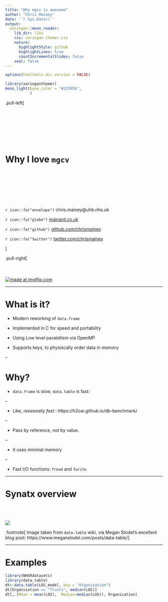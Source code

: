 ```yaml
---
title: "Why mgcv is awesome"
author: "Chris Mainey"
date: '`r Sys.Date()`'
output:
  xaringan::moon_reader:
    lib_dir: libs
    css: xaringan-themer.css
    nature:
      highlightStyle: github
      highlightLines: true
      countIncrementalSlides: false
    seal: false
---
```


```r
options(htmltools.dir.version = FALSE)
```

```r
library(xaringanthemer)
mono_light(base_color = "#23395b",
           )
```

.pull-left[

<br><br><br>
<br><br><br>

# Why I love `mgcv`

<br><br><br>
<br><br><br>

`r icon::fa("envelope")` chris.mainey@uhb.nhs.uk

`r icon::fa("globe")` [mainard.co.uk](https://www.mainard.co.uk)

`r icon::fa("github")` [github.com/chrismainey](https://github.com/chrismainey)

`r icon::fa("twitter")` [twitter.com/chrismainey](https://twitter.com/chrismainey)

]

.pull-right[
<br><br><br>
<br>
<a href="https://imgflip.com/i/3mampd"><img src="https://i.imgflip.com/3mampd.jpg" title="made at imgflip.com"/></a>




---

# What is it?

+ Modern reworking of `data.frame`

+ Implemented in C for speed and portability

+ Using Low level paralellism via OpenMP

+ Supports keys, to physiscally order data in memory 

--

# Why?

+ `data.frame` is slow, `data.table` is fast:

--

 + Like,  _reeeeeally fast_ : https://h2oai.github.io/db-benchmark/

--

+ Pass by reference, not by value.

--

+ It uses minimal memory

--

+ Fast I/O functions: `fread` and `fwrite`


---

# Synatx overview

<br><br>

![](https://www.meganstodel.com/posts/2019-05-30-three-reasons-why-i-use-data-table_files/datatable.png)

.footnote[
Image taken from `data.table` wiki, via Megan Stodel's excellent blog post: https://www.meganstodel.com/posts/data-table/
]

---

# Examples


```r
library(NHSRdatasets)
library(data.table)
dt<-data.table(LOS_model, key = "Organisation")
dt[Organisation == "Trust1", median(LOS)]
dt[,.(Mean = mean(LOS),  Median=median(LOS)), Organisation]
```

